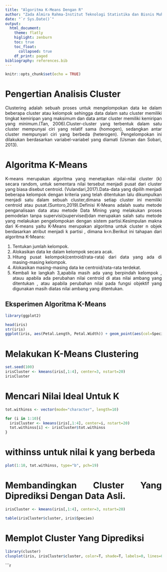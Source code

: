 ```yaml
---
title: "Algoritma K-Means Dengan R"
author: "Zada Almira Rahma-Institut Teknologi Statistika dan Bisnis Muhammadiyah"
date: "`r Sys.Date()`"
output: 
  html_document:
    theme: flatly
    higlight: zenburn
    toc: true
    toc_float:
      collapsed: true
    df_print: paged
bibliography: references.bib
---
```


```{=html}
<style>
body{
text-align: justify}
</style>
```
```r
knitr::opts_chunk$set(echo = TRUE)
```

# Pengertian Analisis Cluster
Clustering adalah sebuah proses untuk mengelompokan data ke dalam beberapa cluster atau kelompok sehingga data dalam satu cluster memiliki tingkat kemiripan yang maksimum dan data antar cluster memiliki kemiripan yang minimum.(Tan, 2006).Cluster-cluster yang terbentuk dalam
satu cluster mempunyai ciri yang relatif sama (homogen), sedangkan antar cluster
mempunyari ciri yang berbeda (heterogen). Pengelompokan ini dilakukan
berdasarkan variabel-variabel yang diamati (Usman dan Sobari, 2013).



# Algoritma K-Means

K-means merupakan algoritma yang menetapkan nilai-nilai cluster (k) secara random, untuk sementara nilai tersebut menjadi pusat dari cluster yang biasa disebut centroid. (Vulandari,2017).Data-data yang dipilih menjadi beberapa kelompok dengan kriteria yang telah ditentukan lalu dikumpulkan menjadi satu dalam sebuah cluster,dimana setiap cluster ini memiliki centroid atau pusat.(Suntoro,2019).Definisi K-Means adalah suatu metode penganalisaan data atau metode Data Mining yang melakukan proses pemodelan tanpa supervisi(supervised)dan merupakan salah satu metode yang melakukan pengelompokan dengan sistem partisi.Kesimpulan makna dari K-means yaitu K-Means merupakan algoritma untuk cluster n objek berdasarkan atribut menjadi k partisi , dimana k<n.Berikut ini tahapan dari algoritma K-Means:

1. Tentukan jumlah kelompok.
2. Alokasikan data ke dalam kelompok secara acak.
3. Hitung pusat kelompok(centroid/rata-rata) dari data      yang ada di masing-masing kelompok.
4. Alokasikan masing-masing data ke centroid/rata-rata      terdekat.
5. Kembali ke langkah 3,apabila masih ada yang berpindah kelompok , atauu apabila ada perubahan nilai centroid di atas nilai ambang yang ditentukan , atau apabila perubahan nilai pada fungsi objektif yang digunakan masih diatas nilai ambang yang ditentukan.

## Eksperimen Algoritma K-Means
```r
library(ggplot2)

head(iris)
str(iris)
ggplot(iris, aes(Petal.Length, Petal.Width)) + geom_point(aes(col=Species), size=4)

```


# Melakukan K-Means Clustering

```r
set.seed(100)
irisCluster <- kmeans(iris[,1:4], center=3, nstart=20)
irisCluster
```

# Mencari Nilai Ideal Untuk K

```r
tot.withinss <- vector(mode="character", length=10)

for (i in 1:10){
  irisCluster <- kmeans(iris[,1:4], center=i, nstart=20)
  tot.withinss[i] <- irisCluster$tot.withinss
}
```

# withinss untuk nilai k yang berbeda

```r
plot(1:10, tot.withinss, type="b", pch=19)
```

# Membandingkan Cluster Yang Diprediksi Dengan Data Asli.

```r
irisCluster <- kmeans(iris[,1:4], center=3, nstart=20)
```
```r
table(irisCluster$cluster, iris$Species)
```

# Memplot Cluster Yang Diprediksi

```r
library(cluster)
clusplot(iris, irisCluster$cluster, color=T, shade=T, labels=0, lines=0)
```


```r
